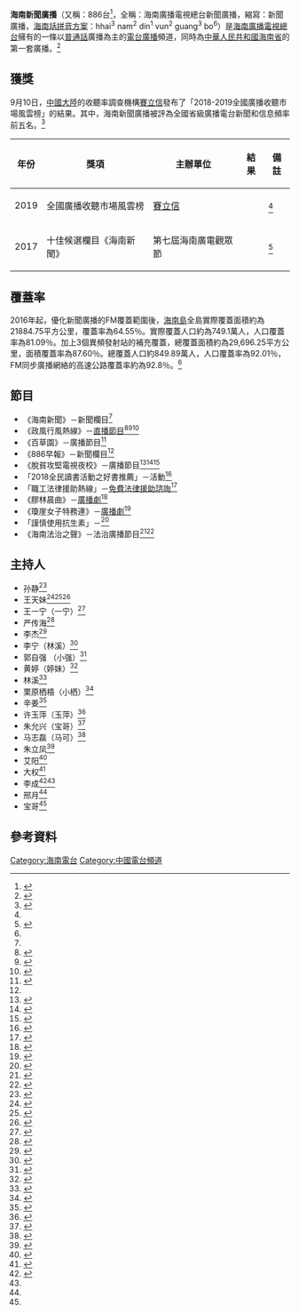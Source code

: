 {{TV channel|[[海南廣播電視總台|海南廣播電視總台]]}}
{{UTC+8}}
{{廣播電台
| 電臺名稱 = 海南新聞廣播
| 英文名稱 = 
| 原文名稱 = 海南廣播電視總台新聞廣播
| 電臺圖片檔案 = 海南新聞廣播.png
| 電臺圖片尺寸 = 
| 電臺圖片名稱 = 
| 電臺圖片簡介 = 海南新聞廣播圖標
| 通稱 = 海南新聞廣播<br/>886台
| 縮寫 = 新聞廣播
| 所屬國家 = {{PRC}} 
| 所屬國家或地區 = {{PRC}}[[海南省|海南省]]
| 總部所在 = {{PRC}}[[海南省|海南省]][[海口市|海口市]][[海南廣播電視總台|海南廣播電視總台]]
| 播放地區 = [[海南島|海南島]]
| 開播日期 = 
| 電臺呼號 = 
| 類型 = {{link-en|新聞電台|All-news radio}}
| 主要語言 = [[普通話|普通話]]<br>[[海南話|海南話]]
| 使用頻段 = FM88. 6
| 電臺口號 = 資訊天下，悅動生活
| 隸屬 = [[海南廣播電視總台|海南廣播電視總台]]
| 集團同類頻道 = [[海南民生廣播|海南民生廣播]]
| 電臺官方網站 = [http://www.hnntv.cn/mtgw/xwgb/ 官方網站]
| 備註 = 
| 收聽時間01 = [[海南島|海南島]]
| 收聽頻率01 = FM88. 6
| 線上收聽網站01 = [[蜻蜓FM|蜻蜓FM]]
| 線上收聽網址01 = 
| 線上收聽網站02 = [[海南網絡廣播電視台|海南網絡廣播電視台]]
| 線上收聽網址02 = [http://www.hnntv.cn/radio/xwradio/ 	海南網絡廣播電視台]
}}
'''海南新聞廣播'''（又稱：886台<ref>{{Cite news|url=http://hnrb.hinews.cn/html/2014-07/26/content_6_3.htm|title=赈灾无名士 无锡“好人张”|author=刘贡|date=2014-07-26|work=[[海南日报|海南日报]]|publisher=|accessdate=2020-09-06|language=zh-cn|format=|quote=海南新闻广播886台|archive-date=2020-09-12|archive-url=https://web.archive.org/web/20200912001538/http://hnrb.hinews.cn/html/2014-07/26/content_6_3.htm|dead-url=no}}</ref>，全稱：海南廣播電視總台新聞廣播，縮寫：新聞廣播，[[海南話拼音方案|海南話拼音方案]]：hhai<sup>3</sup> nam<sup>2</sup> din<sup>1</sup> vun<sup>2</sup> guang<sup>3</sup> bo<sup>6</sup>）是[[海南廣播電視總台|海南廣播電視總台]]擁有的一條以[[普通話|普通話]]廣播為主的[[電台廣播|電台廣播]]頻道，同時為[[中華人民共和國|中華人民共和國]][[海南省|海南省]]的第一套廣播。<ref name=":0">{{Cite journal|title=海南新闻广播全省调频同步广播网优化实践|author=孙照学 廖文光 范会坚|url=https://kns.cnki.net/kcms/detail/detail.aspx?dbcode=CJFD&dbname=CJFDAUTO&filename=GBXX202009026&v=MjQzNDU3cWZidVpwRnlqbVVMckxJaS9UZHJHNEhOSE1wbzlIWW9SOGVYMUx1eFlTN0RoMVQzcVRyV00xRnJDVVI=|journal=广播电视信息|accessdate=2020-09-06|issue=9|doi=10.16045/j.cnki.rti.2020.09.025|others=海南广播电视台 中国有线电视网络有限公司海南分公司|year=2020|volume=|page=|language=zh-cn|pmid=|quote=于 2016 年起对该同步广播网络进行了全面的优化，...海南新闻广播，为省第一套广播...同步广播信号全岛实际覆盖面积约为 21884.75 平方公里，面积覆盖率为 64.55% ；实际覆盖人口约为 749.1 万人，人口覆盖率为 81.09%。|archive-date=2020-09-12|archive-url=https://web.archive.org/web/20200912001700/https://kns.cnki.net/kcms/detail/detail.aspx?dbcode=CJFD&dbname=CJFDAUTO&filename=GBXX202009026&v=MjQzNDU3cWZidVpwRnlqbVVMckxJaS9UZHJHNEhOSE1wbzlIWW9SOGVYMUx1eFlTN0RoMVQzcVRyV00xRnJDVVI%3D|dead-url=no}}</ref>

== 獲獎 ==
9月10日，[[中國大陸|中國大陸]]的收聽率調查機構[[賽立信|賽立信]]發布了「2018-2019全國廣播收聽市場風雲榜」的結果。其中，海南新聞廣播被評為全國省級廣播電台新聞和信息頻率前五名。<ref name=":2">{{Cite news|url=https://mnews.tianyancha.com/ll_209ly9d9ci.html|title=赛立信发布“2018-2019全国广播收听市场风云榜”|author=赵丹|date=2019-09-11|work=[[天眼查|天眼查]]|publisher=|accessdate=2020-09-06|language=zh-cn|format=|author2=黄学平|archive-date=2020-09-12|archive-url=https://web.archive.org/web/20200912000954/https://mnews.tianyancha.com/ll_209ly9d9ci.html|dead-url=no}}</ref>

{| class="wikitable"
!年份
!獎項
!主辦單位
!結果
!備註
|-
| rowspan="1" |2019
|全國廣播收聽市場風雲榜
|[[賽立信|賽立信]]||  {{sho|五強}}    
|<ref name=":2" />
|-
|2017
|十佳候選欄目《海南新聞》
|第七屆海南廣電觀眾節||   {{sho}}     
|<ref name=":3">{{Cite news|url=http://www.hnntv.cn/m2o/redirect.php?id=85157|title=15号：新闻广播 《海南新闻》|author=潘雪茹|date=2017-12-18|work=[[海南网络广播电视台|海南网络广播电视台]]|publisher=|accessdate=2020-09-06|language=zh-cn|format=|archive-date=2020-09-12|archive-url=https://web.archive.org/web/20200912000953/http://www.hnntv.cn/m2o/redirect.php?id=85157|dead-url=no}}</ref>
|}

== 覆蓋率 ==
2016年起，優化新聞廣播的FM覆蓋範圍後，[[海南島|海南島]]全島實際覆蓋面積約為21884.75平方公里，覆蓋率為64.55％。實際覆蓋人口約為749.1萬人，人口覆蓋率為81.09％。加上3個異頻發射站的補充覆蓋，總覆蓋面積約為29,696.25平方公里，面積覆蓋率為87.60％。總覆蓋人口約849.89萬人，人口覆蓋率為92.01％，FM同步廣播網絡的高速公路覆蓋率約為92.8％。<ref name=":0" />

== 節目 ==
* 《海南新聞》－新聞欄目<ref name=":3" />
* 《政風行風熱線》－[[現場直播|直播節目]]<ref>{{Cite news|url=http://hnrb.hinews.cn/html/2016-06/22/content_6_8.htm|title=“承诺与兑现”欢迎您提供问题线索|author=张谯星|date=2016-06-22|work=[[海南日报|海南日报]]|publisher=|accessdate=2020-09-06|language=zh-cn|format=|quote=海南新闻广播《党风政风行风热线》|location=[[海口|海口]]|archive-date=2020-09-12|archive-url=https://web.archive.org/web/20200912002038/http://hnrb.hinews.cn/html/2016-06/22/content_6_8.htm|dead-url=no}}</ref><ref>{{Cite news|url=http://hnrb.hinews.cn/html/2015-05/14/content_13_6.htm|title=屯昌警方上门帮助老人 解决户籍难题|author=王培琳|date=2015-05-14|work=[[海南日报|海南日报]]|publisher=|accessdate=2020-09-06|language=zh-cn|format=|quote=海南新闻广播FM88.6《政风行风热线》节目|publication-place=[[屯城|屯城]]|author2=谢少花|archive-date=2020-09-12|archive-url=https://web.archive.org/web/20200912000953/http://hnrb.hinews.cn/html/2015-05/14/content_13_6.htm|dead-url=no}}</ref><ref>{{Cite news|url=http://hnrb.hinews.cn/html/2014-12/30/content_2_1.htm|title=百余单位“开门评风”群众总体满意|author=陈蔚林|date=2014-12-30|work=[[海南日报|海南日报]]|publisher=|accessdate=2020-09-06|language=zh-cn|format=|publication-place=[[海口|海口]]|author2=段小申|quote=海南新闻广播《政风行风热线》节目|archive-date=2020-09-12|archive-url=https://web.archive.org/web/20200912001934/http://hnrb.hinews.cn/html/2014-12/30/content_2_1.htm|dead-url=no}}</ref>
* 《百草園》－廣播節目<ref name=":4">{{Cite news|url=http://hnrb.hinews.cn/html/2013-02/04/content_4_7.htm|title=长征女杰谢飞迎百岁诞辰|author=傅人意|date=2013-02-04|work=[[海南日报|海南日报]]|publisher=|accessdate=2020-09-06|language=zh-cn|format=|publication-place=[[海口|海口]]|quote=海南新闻广播《百草园》栏目主持人李成|archive-date=2020-09-12|archive-url=https://web.archive.org/web/20200912001033/http://hnrb.hinews.cn/html/2013-02/04/content_4_7.htm|dead-url=no}}</ref>
* 《886早報》－新聞欄目<ref name=":5" />
* 《脫貧攻堅電視夜校》－廣播節目<ref>{{Cite news|url=http://hnrb.hinews.cn/html/2020-05/18/content_1_3.htm|title=全省继续“背水一战”高质量打赢脱贫攻坚收官战 全面建成小康社会誓师大会召开|author=彭青林|date=2020-05-18|work=[[海南日报|海南日报]]|publisher=|accessdate=2020-09-06|language=zh-cn|format=|publication-place=[[海口|海口]]|quote=电视夜校和海南新闻广播同步收看收听|archive-date=2020-06-01|archive-url=https://web.archive.org/web/20200601025115/http://hnrb.hinews.cn/html/2020-05/18/content_1_3.htm|dead-url=no}}</ref><ref>{{Cite news|url=http://hnrb.hinews.cn/html/2019-10/21/content_1_3.htm|title=全国脱贫攻坚先进事迹巡回报告会在海口举行|author=彭青林|date=2019-10-21|work=[[海南日报|海南日报]]|publisher=|accessdate=2020-09-08|language=zh-cn|format=|publication-place=[[海口|海口]]|quote=海南新闻广播的电视夜校特别节目|archive-date=2020-09-12|archive-url=https://web.archive.org/web/20200912001017/http://hnrb.hinews.cn/html/2019-10/21/content_1_3.htm|dead-url=no}}</ref><ref>{{Cite news|url=http://hnrb.hinews.cn/html/2019-05/25/content_1_5.htm|title=全省聚焦“两不愁三保障”脱贫攻坚“背水一战”推进大会召开|author=彭青林|date=2020-09-06|work=[[海南日报|海南日报]]|publisher=|accessdate=2019-05-25|language=zh-cn|format=|quote=脱贫攻坚电视夜校和海南新闻广播同步收听收看|publication-place=[[海口|海口]]|archive-date=2020-09-12|archive-url=https://web.archive.org/web/20200912001038/http://hnrb.hinews.cn/html/2019-05/25/content_1_5.htm|dead-url=no}}</ref>
* 「2018全民讀書活動之好書推薦」－活動<ref>{{Cite news|url=http://hnrb.hinews.cn/html/2018-02/11/content_2_8.htm|title=海口举行迎新春读者联谊朗诵会|author=卫小林|date=2018-02-11|work=[[海南日报|海南日报]]|publisher=|accessdate=2020-09-06|language=zh-cn|format=|author2=雷志|publication-place=[[海口|海口]]|quote=海南凤凰新华书店、海南新闻广播共同启动了“2018全民读书活动之好书推荐”活动|archive-date=2020-09-12|archive-url=https://web.archive.org/web/20200912001016/http://hnrb.hinews.cn/html/2018-02/11/content_2_8.htm|dead-url=no}}</ref>
* 「職工法律援助熱線」－[[法律援助|免費法律援助諮詢]]<ref>{{Cite news|url=http://hnrb.hinews.cn/html/2017-08/18/content_7_2.htm|title=省公安厅负责人走进“党风政风行风热线”直播间|author=良子、宋洪涛、田和新、王坤|date=2017-08-18|work=[[海南日报|海南日报]]|publisher=|accessdate=2020-09-06|language=zh-cn|format=|publication-place=[[海口|海口]]|quote=海南新闻广播“党风政风行风热线”直播间|archive-date=2020-09-12|archive-url=https://web.archive.org/web/20200912001027/http://hnrb.hinews.cn/html/2017-08/18/content_7_2.htm|dead-url=no}}</ref>
* 《膠林晨曲》－[[廣播劇|廣播劇]]<ref>{{Cite news|url=http://hnrb.hinews.cn/html/2016-03/21/content_12_5.htm|title=20集广播剧《胶林晨曲》今首播|author=卫小林|date=2016-03-21|work=[[海南日报|海南日报]]|publisher=|accessdate=2020-09-06|language=zh-cn|format=|publication-place=[[海口|海口]]|quote=《胶林晨曲》由海南广播电视总台新闻广播承制|archive-date=2020-09-12|archive-url=https://web.archive.org/web/20200912002830/http://hnrb.hinews.cn/html/2016-03/21/content_12_5.htm|dead-url=no}}</ref>
* 《瓊崖女子特務連》－[[廣播劇|廣播劇]]<ref>{{Cite news|url=http://hnrb.hinews.cn/html/2015-12/28/content_15_4.htm|title=《琼崖女子特务连》今开播|author=陈蔚林 刘梦晓|date=2015-12-28|work=[[海南日报|海南日报]]|publisher=|accessdate=2020-09-06|language=zh-cn|format=|quote=从12月28日起每天下午3时在海南新闻广播FM88.6首播|archive-date=2020-09-12|archive-url=https://web.archive.org/web/20200912002943/http://hnrb.hinews.cn/html/2015-12/28/content_15_4.htm|dead-url=no}}</ref>
* 「謹慎使用抗生素」－{{link-en|公益廣告|Public Service Advertising}}<ref>{{Cite news|url=http://hnrb.hinews.cn/html/2012-09/17/content_527696.htm|title=热烈祝贺海南省 “全国安全用药月”活动成功举行|author=|date=2012-09-17|work=[[海南日报|海南日报]]|publisher=|accessdate=2020-09-06|language=zh-cn|format=|quote=海南新闻广播电台播放“谨慎使用抗生素”等13则公益广告|archive-date=2020-09-12|archive-url=https://web.archive.org/web/20200912003033/http://hnrb.hinews.cn/html/2012-09/17/content_527696.htm|dead-url=no}}</ref>
* 《海南法治之聲》－法治廣播節目<ref>{{Cite news|url=http://hnrb.hinews.cn/html/2014-12/02/content_3_10.htm|title=我省首个法治广播节目 《海南法治之声》上线|author=金昌波|date=2014-12-02|work=[[海南日报|海南日报]]|publisher=|accessdate=2020-09-06|language=zh-cn|format=|author2=方茜|publication-place=[[海口|海口]]|quote=海南新闻广播联合打造的广播节目《海南法治之声》|archive-date=2020-09-12|archive-url=https://web.archive.org/web/20200912003105/http://hnrb.hinews.cn/html/2014-12/02/content_3_10.htm|dead-url=no}}</ref><ref>{{Cite news|url=http://hnrb.hinews.cn/html/2013-07/18/content_5_1.htm|title=省总工会：唱响劳动筑梦实干圆梦|author=高光辉|date=2013-07-18|work=[[海南日报|海南日报]]|publisher=|accessdate=2020-09-06|language=zh-cn|format=|author2=吴雪君|quote=海南新闻广播频道开播职工法律援助热线|archive-date=2020-09-12|archive-url=https://web.archive.org/web/20200912001119/http://hnrb.hinews.cn/html/2013-07/18/content_5_1.htm|dead-url=no}}</ref>

== 主持人 ==

* 孙静<ref>{{Cite news|url=http://www.hi.chinanews.com/hnnew/2018-04-16/459978.html|title=海南省图书馆举办“文麦”朗读者活动|author=郑晓菲|date=2018-04-16|work=[[中国新闻网|中国新闻网]]|publisher=|accessdate=2020-09-06|language=zh-cn|format=|quote=新闻广播主播...李燕|archive-date=2020-09-12|archive-url=https://web.archive.org/web/20200912001049/http://www.hi.chinanews.com/hnnew/2018-04-16/459978.html|dead-url=no}}</ref>
* 王天妹<ref>{{Cite news|url=http://news.sina.com.cn/o/2007-04-20/075011678413s.shtml|title=海南美女记者用梦想燃烧旋律|author=康凯|date=2007-04-20|work=[[新浪网|新浪网]]|publisher=|accessdate=2020-09-06|language=zh-cn|format=|quote=王天妹...新闻主播|agency=[[南海网|南海网]]|author2=宋静|archive-date=2020-09-12|archive-url=https://web.archive.org/web/20200912001050/http://news.sina.com.cn/o/2007-04-20/075011678413s.shtml|dead-url=no}}</ref><ref>{{Cite news|url=http://www.hnntv.cn/st/zcr/folder386/2020-08-20/507008.html|title=王天妹（天妹）|author=|date=2020-08-20|work=[[海南网络广播电视台|海南网络广播电视台]]|publisher=|accessdate=2020-09-06|language=zh-cn|format=|archive-date=2020-09-12|archive-url=https://web.archive.org/web/20200912001055/http://www.hnntv.cn/st/zcr/folder386/2020-08-20/507008.html|dead-url=no}}</ref><ref>{{Cite news|url=http://www.bluehn.com/hngbdszt/zcrfc/2020-08-20/507145.html|title=王天妹（天妹）|author=|date=2020-08-20|work=[[海南网络广播电视台|海南网络广播电视台]]|publisher=|accessdate=2020-09-06|language=zh-cn|format=|archive-date=2020-09-12|archive-url=https://web.archive.org/web/20200912001056/http://www.bluehn.com/hngbdszt/zcrfc/2020-08-20/507145.html|dead-url=no}}</ref>
* 王一宁（一宁）<ref name=":5">{{Cite news|url=http://www.hnntv.cn/m2o/redirect.php?id=388571|title=新闻广播《海南新闻》：一宁|author=周琪|date=2019-12-01|work=[[海南网络广播电视台|海南网络广播电视台]]|publisher=|accessdate=2020-09-06|language=zh-cn|format=|archive-date=2020-09-12|archive-url=https://web.archive.org/web/20200912002713/http://www.hnntv.cn/m2o/redirect.php?id=388571|dead-url=no}}</ref>
* 严传海<ref>{{Cite news|url=http://www.hnntv.cn/mtgw/xwgb/DJ/2017-10-11/57972.html|title=886主播－严传海|author=|date=2017-10-12|work=[[海南网络广播电视台|海南网络广播电视台]]|publisher=|accessdate=2020-09-06|language=zh-cn|format=|archive-date=2019-08-11|archive-url=https://web.archive.org/web/20190811205420/http://www.hnntv.cn/mtgw/xwgb/DJ/2017-10-11/57972.html|dead-url=no}}</ref>
* 李杰<ref>{{Cite news|url=http://www.hnntv.cn/wzzt/2018zjyg/jml/2019-01-17/242051.html|title=04号 李杰 新闻广播主持人|author=郑裕娇|date=2019-01-18|work=[[海南网络广播电视台|海南网络广播电视台]]|publisher=|accessdate=2020-09-06|language=zh-cn|format=|archive-date=2020-09-12|archive-url=https://web.archive.org/web/20200912001058/http://www.hnntv.cn/wzzt/2018zjyg/jml/2019-01-17/242051.html|dead-url=no}}</ref>
* 李宁（林溪）<ref>{{Cite news|url=http://www.hnntv.cn/st/zcr/folder386/2020-08-20/506983.html|title=林溪|author=|date=2020-08-20|work=[[海南网络广播电视台|海南网络广播电视台]]|publisher=|accessdate=2020-09-06|language=zh-cn|format=|archive-date=2020-09-12|archive-url=https://web.archive.org/web/20200912001058/http://www.hnntv.cn/st/zcr/folder386/2020-08-20/506983.html|dead-url=no}}</ref>
* 郭自强 （小强）<ref>{{Cite news|url=http://www.hnntv.cn/st/zcr/folder386/2020-08-20/506974.html|title=小强|author=|date=2020-08-20|work=[[海南网络广播电视台|海南网络广播电视台]]|publisher=|accessdate=2020-09-06|language=zh-cn|format=|archive-date=2020-09-12|archive-url=https://web.archive.org/web/20200912001116/http://www.hnntv.cn/st/zcr/folder386/2020-08-20/506974.html|dead-url=no}}</ref>
* 黄婷（婷妹）<ref>{{Cite news|url=https://k.sina.cn/article_1970150825_m756e1da903300qanr.html?from=news&subch=onews|title=海南新闻广播双语主持人宝哥、婷妹为您带来海南话版硬核防疫标语~有内味了|author=|date=|work=[[新浪網|新浪網]]|publisher=|accessdate=2020-09-06|language=zh-cn|format=|archive-date=2020-09-12|archive-url=https://web.archive.org/web/20200912001108/https://k.sina.cn/article_1970150825_m756e1da903300qanr.html?from=news&subch=onews|dead-url=no}}</ref>
* 林溪<ref>{{Cite news|url=https://www.cctv-cmpany.com/nongzi/62417.html|title=海滨主讲《南海月明》在“学习强国”平台推出|author=张建星|date=2020-06-24|work=中国经济新闻联播|publisher=|accessdate=2020-09-08|language=zh-cn|format=|author2=李霜梅|publication-place=[[海口|海口]]|quote=新闻广播...林溪|archive-date=2020-09-12|archive-url=https://web.archive.org/web/20200912003345/https://www.cctv-cmpany.com/nongzi/62417.html|dead-url=no}}</ref>
* 栗原栖梧（小栖）<ref>{{Cite news|url=http://www.hnntv.cn/st/zcr/folder386/2020-08-20/506984.html|title=小栖|author=|date=2002-08-20|work=[[海南网络广播电视台|海南网络广播电视台]]|publisher=|accessdate=2020-09-06|language=zh-cn|format=|archive-date=2020-09-12|archive-url=https://web.archive.org/web/20200912001138/http://www.hnntv.cn/st/zcr/folder386/2020-08-20/506984.html|dead-url=no}}</ref>
* 辛姜<ref>{{Cite news|url=http://www.hnntv.cn/st/zcr/folder386/2020-08-20/507004.html|title=辛姜|author=|date=|work=[[海南网络广播电视台|海南网络广播电视台]]|publisher=|accessdate=2020-09-06|language=zh-cn|format=|archive-date=2020-09-12|archive-url=https://web.archive.org/web/20200912001112/http://www.hnntv.cn/st/zcr/folder386/2020-08-20/507004.html|dead-url=no}}</ref>
* 许玉萍（玉萍）<ref>{{Cite news|url=http://www.hnntv.cn/st/zcr/folder386/2020-08-20/507012.html|title=玉萍|author=|date=2020-08-20|work=[[海南网络广播电视台|海南网络广播电视台]]|publisher=|accessdate=2020-09-06|language=zh-cn|format=|archive-date=2020-09-12|archive-url=https://web.archive.org/web/20200912003301/http://www.hnntv.cn/st/zcr/folder386/2020-08-20/507012.html|dead-url=no}}</ref>
* 朱允兴（宝哥）<ref name="#1">{{Cite news|url=http://www.hnntv.cn/st/zcr/folder386/2020-08-20/507005.html|title=宝哥|author=|date=2020-08-20|work=[[海南网络广播电视台|海南网络广播电视台]]|publisher=|accessdate=2020-09-06|language=zh-cn|format=|archive-date=2020-09-12|archive-url=https://web.archive.org/web/20200912003355/http://www.hnntv.cn/st/zcr/folder386/2020-08-20/507005.html|dead-url=no}}</ref>
* 马志磊（马可）<ref>{{Cite news|url=http://www.hnntv.cn/mtgw/xwgb/DJ/2017-10-11/57963.html|title=886主播－马可|author=|date=2017-10-12|work=[[海南网络广播电视台|海南网络广播电视台]]|publisher=|accessdate=2020-08-06|language=zh-cn|format=|archive-date=2020-09-12|archive-url=https://web.archive.org/web/20200912001137/http://www.hnntv.cn/mtgw/xwgb/DJ/2017-10-11/57963.html|dead-url=no}}</ref>
* 朱立凤<ref>{{Cite news|url=http://hnrb.hinews.cn/html/2020-06/09/content_4_1.htm|title=凝聚奋进力量 抢抓发展机遇|author=綜合記者來稿|date=2020-06-09|work=[[海南日报|海南日报]]|publisher=|accessdate=2020-09-06|language=zh-cn|format=|publication-place=[[海口|海口]]|quote=海南新闻广播记者朱立凤|archive-date=2020-09-12|archive-url=https://web.archive.org/web/20200912003418/http://hnrb.hinews.cn/html/2020-06/09/content_4_1.htm|dead-url=no}}</ref>
* 艾阳<ref>{{Cite news|url=http://www.bluehn.com/hngbdszt/ppjs/ppzcr/2017-07-27/27791.html|title=艾阳|author=宁博|date=2017-07-27|work=[[海南网络广播电视台|海南网络广播电视台]]|publisher=|accessdate=2020-09-06|language=zh-cn|format=|archive-date=2019-09-02|archive-url=https://web.archive.org/web/20190902210701/http://www.bluehn.com/hngbdszt/ppjs/ppzcr/2017-07-27/27791.html|dead-url=no}}</ref>
* 大权<ref>{{Cite news|url=http://www.hnntv.cn/mtgw/xwgb/DJ/2017-10-11/57962.html|title=886主播－大权|author=|date=2017-10-12|work=[[海南网络广播电视台|海南网络广播电视台]]|publisher=|accessdate=2020-09-06|language=zh-cn|format=|archive-date=2020-09-12|archive-url=https://web.archive.org/web/20200912003440/http://www.hnntv.cn/mtgw/xwgb/DJ/2017-10-11/57962.html|dead-url=no}}</ref>
* 李成<ref name=":1">{{Cite news|url=http://hnrb.hinews.cn/html/2018-04/16/content_11_5.htm|title=“凤凰悦读荟”走进定安|author=王黎刚|date=2018-04-16|work=[[海南日报|海南日报]]|publisher=|accessdate=2020-09-06|language=zh-cn|format=|author2=雷志|quote=海南新闻广播节目主持人李成、邢月|archive-date=2020-09-12|archive-url=https://web.archive.org/web/20200912003725/http://hnrb.hinews.cn/html/2018-04/16/content_11_5.htm|dead-url=no}}</ref><ref name=":4" />
* 邢月<ref name=":1" />
* 宝哥<ref name="#1"/>

== 參考資料 ==
<references responsive="" />

{{海南廣播電視總台}}
{{海南衞視電視節目}}
{{Hainan topics}}

[[Category:海南電台|Category:海南電台]]
[[Category:中國電台頻道|Category:中國電台頻道]]
